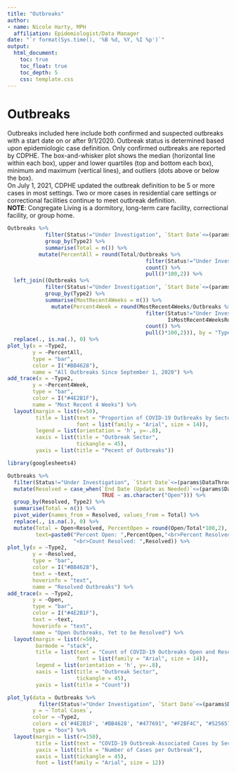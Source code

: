 ```yaml
---
title: "Outbreaks"
author:
- name: Nicole Harty, MPH
  affiliation: Epidemiologist/Data Manager
date: "`r format(Sys.time(), '%B %d, %Y, %I %p')`"
output: 
  html_document:
    toc: true
    toc_float: true
    toc_depth: 5
    css: template.css
---
```


# Outbreaks{#Outbreaks}   
Outbreaks included here include both confirmed and suspected outbreaks with a start date on or after 9/1/2020. Outbreak status is determined based upon epidemiologic case definition. Only confirmed outbreaks are reported by CDPHE. The box-and-whisker plot shows the median (horizontal line within each box), upper and lower quartiles (top and bottom each box), minimum and maximum (vertical lines), and outliers (dots above or below the box).     
On July 1, 2021, CDPHE updated the outbreak definition to be 5 or more cases in most settings. Two or more cases in residential care settings or correctional facilities continue to meet outbreak definition.    
**NOTE**: Congregate Living is a dormitory, long-term care facility, correctional facility, or group home.  


```r

Outbreaks %>%
            filter(Status!="Under Investigation", `Start Date`<=(params$DataThroughDate)) %>%
            group_by(Type2) %>%
            summarise(Total = n()) %>%
          mutate(PercentAll = round(Total/Outbreaks %>%
                                            filter(Status!="Under Investigation", `Start Date`<=(params$DataThroughDate)) %>%
                                            count() %>%
                                            pull()*100,2)) %>%
  left_join((Outbreaks %>%
            filter(Status!="Under Investigation", `Start Date`<=(params$DataThroughDate), IsMostRecent4WeeksRolling=="Yes") %>%
            group_by(Type2) %>%
            summarise(MostRecent4Weeks = n()) %>%
              mutate(Percent4Week = round(MostRecent4Weeks/Outbreaks %>%
                                            filter(Status!="Under Investigation", `Start Date`<=(params$DataThroughDate),
                                                   IsMostRecent4WeeksRolling=="Yes") %>%
                                            count() %>%
                                            pull()*100,2))), by = "Type2") %>%
  replace(., is.na(.), 0) %>%
plot_ly(x = ~Type2,
        y = ~PercentAll,
        type = "bar",
        color = I("#BB4628"),
        name = "All Outbreaks Since September 1, 2020") %>%
add_trace(x = ~Type2,
        y = ~Percent4Week,
        type = "bar",
        color = I("#4E2B1F"),
        name = "Most Recent 4 Weeks") %>%
  layout(margin = list(r=50),
         title = list(text = "Proportion of COVID-19 Outbreaks by Sector",
                      font = list(family = "Arial", size = 14)),
         legend = list(orientation = 'h', y=-.8),
         xaxis = list(title = "Outbreak Sector",
                      tickangle = 45),
         yaxis = list(title = "Pecent of Outbreaks"))
```

```r
library(googlesheets4)

Outbreaks %>%
  filter(Status!="Under Investigation", `Start Date`<=(params$DataThroughDate)) %>%
  mutate(Resolved = case_when(`End Date (Update as Needed)`<=(params$DataThroughDate) ~ "Resolved",
                              TRUE ~ as.character("Open"))) %>%
  group_by(Resolved, Type2) %>%
  summarise(Total = n()) %>%
  pivot_wider(names_from = Resolved, values_from = Total) %>%
  replace(., is.na(.), 0) %>%
  mutate(Total = Open+Resolved, PercentOpen = round(Open/Total*100,2), PercentResolved = round(Resolved/Total*100,2),
         text=paste0("Percent Open: ",PercentOpen,"<br>Percent Resolved: ",PercentResolved,"<br>Count Open: ",Open,
                     "<br>Count Resolved: ",Resolved)) %>%
plot_ly(x = ~Type2,
        y = ~Resolved,
        type = "bar",
        color = I("#BB4628"),
        text = ~text,
        hoverinfo = "text",
        name = "Resolved Outbreaks") %>%
add_trace(x = ~Type2,
        y = ~Open,
        type = "bar",
        color = I("#4E2B1F"),
        text = ~text,
        hoverinfo = "text",
        name = "Open Outbreaks, Yet to be Resolved") %>%
  layout(margin = list(r=50),
         barmode = "stack",
         title = list(text = "Count of COVID-19 Outbreaks Open and Resolved, by Sector",
                      font = list(family = "Arial", size = 14)),
         legend = list(orientation = 'h', y=-.8),
         xaxis = list(title = "Outbreak Sector",
                      tickangle = 45),
         yaxis = list(title = "Count"))
```


```r
plot_ly(data = Outbreaks %>%
          filter(Status!="Under Investigation", `Start Date`<=(params$DataThroughDate)),
        y = ~`Total Cases`,
        color = ~Type2,
        colors = c('#4E2B1F', '#BB4628', "#477691", "#F2BF4C", "#525657", "#4F9237", "#864a35", "#2d4b5c", "#f7d995", "#73c058"),
        type = "box") %>%
  layout(margin = list(r=150),
         title = list(text = "COVID-19 Outbreak-Associated Cases by Sector"),
         yaxis = list(title = "Number of Cases per Outbreak"),
         xaxis = list(tickangle = 45),
         font = list(family = "Arial", size = 12))
```

